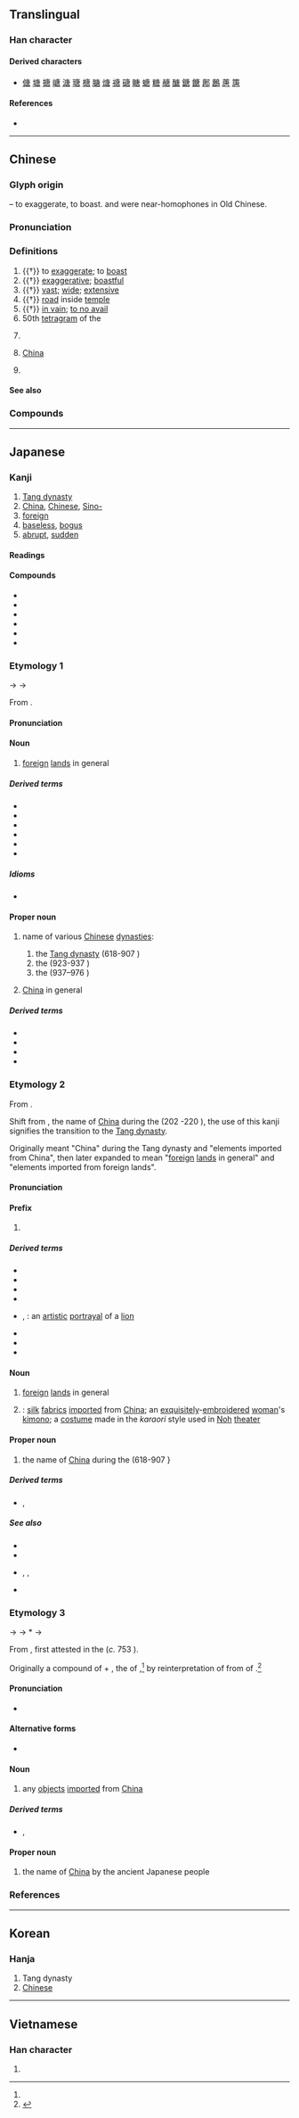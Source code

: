 {{character info/new}}
==Translingual==

===Han character===
{{Han char|rn=30|rad=口|as=07|sn=10|four=00267|canj=ILR|ids=⿸广⿱肀口}}

====Derived characters====
* [[傏]] [[塘]] [[搪]] [[嵣]] [[溏]] [[瑭]] [[榶]] [[膅]] [[煻]] [[禟]] [[磄]] [[瞊]] [[螗]] [[糖]] [[赯]] [[醣]] [[鎕]] [[餹]] [[鄌]] [[鶶]] [[蓎]] [[篖]]

====References====
* {{Han ref|kx=0192.120|dkj=03709|dj=0411.200|hdz=10633.050|uh=5510|ud=21776|bh=ADF0|bd=44528}}

----

==Chinese==
{{zh-forms}}

===Glyph origin===
{{Han etym}}
{{Han compound|庚|口|c1=p|c2=s|t2=mouth|ls=psc}} – to exaggerate, to boast. {{lang|zh|唐}} and {{zh-l|*庚}} were near-homophones in Old Chinese.

===Pronunciation===
{{zh-pron
|m=táng
|m-s=
|c=tong4
|c-t=hong3
|g=
|h=pfs=thòng
|j=
|mb=dǒ̤ng
|md=dòng
|mn=tn̂g/tông
|mn_note=tn̂g - vernacular; tông - literary
|mn-t=deng5/tang5
|mn-t_note=deng5 - vernacular; tang5 - literary
|w=3daan
|x=
|mc=y
|oc=y
|cat=v,a,n,adv,pn
}}

===Definitions===
{{zh-hanzi}}

# {{†}} to [[exaggerate]]; to [[boast]]
# {{†}} [[exaggerative]]; [[boastful]]
# {{†}} [[vast]]; [[wide]]; [[extensive]]
# {{†}} [[road]] inside [[temple]]
# {{†}} [[in vain]]; [[to no avail]]
# 50th [[tetragram]] of the {{w|Taixuanjing}}
# {{zh-div|朝}} {{w|Tang Dynasty}}
# {{lb|zh|figurative}} [[China]]
# {{surname|lang=zh}}

====See also====
{{zh-Chinese dynasties}}

===Compounds===
{{zh-der|唐晡囝|半唐番:half-Chinese person|唐人街:Chinatown|唐努山|唐會要|唐突西施|劉唐下書|唐山|唐堯|唐高祖|唐詩|唐突|唐朝|唐古喇山|唐韻|四唐|南唐|唐花|初唐四傑|唐裝|後唐|唐樂|全唐詩|二返投唐|唐猊鎧甲|唐明皇|唐人|唐太宗|唐玄宗|唐氏症|唐三彩|大唐之歌|全唐文|唐塞|唐話|唐虞|唐菖蒲|唐臨晉帖|唐老鴨|唐猊|唐巾|唐寧街|唐哉皇哉|唐三藏|初唐|唐三絕|唐夷|中唐|放肆荒唐|李唐|撲唐唐|盛唐|新唐書|求馬唐肆|晚唐|陶唐|荒唐無稽|頹唐|陶唐氏|荒唐不經|苟且唐塞|舊唐書|荒唐|行唐|馮唐易老|荒唐之言|雲雨高唐|遣唐使|唐縣|唐村|唐巷}}

----

==Japanese==

===Kanji===
{{ja-kanji|grade=c|rs=口07}}

# [[Tang dynasty]]
# [[China]], [[Chinese]], [[Sino-]]
# [[foreign]]
# [[baseless]], [[bogus]]
# [[abrupt]], [[sudden]]

====Readings====
{{rfv-pronunciation|ja}}
{{ja-readings
|goon=どう<だう
|kanon=とう<たう
|toon=たん
|soon=たん
|kun=から-, もろこし-
|nanori=かろ
}}

====Compounds====
{{der-top|Compounds}}
* {{ja-r|唐朝|^とうちょう|the [[Tang Dynasty]]}}
* {{ja-r|唐突|とうとつ}}
* {{ja-r|荒唐|こうとう}}
* {{ja-r|唐棣花|ハネズ}}
* {{ja-r|唐土|^もろこし}}
* {{ja-r|唐黍|モロコシ}}
{{der-bottom}}

===Etymology 1===
<div style="float:right;">
{{wp|lang=ja}}
{{wp|Tang dynasty}}
</div>
{{ja-kanjitab|とう|yomi=o}}
{{IPAchar|/tau/}} → {{IPAchar|/tɔː/}} → {{IPAchar|/toː/}}

From {{bor|ja|ltc|sort=とう|-}} {{ltc-l|唐}}.

====Pronunciation====
{{ja-pron|y=ko|とう|acc=1|acc_ref=NHK}}

====Noun====
{{ja-noun|とう|hhira=たう}}

# [[foreign]] [[land]]s in general

=====Derived terms=====
{{der-top}}
* {{ja-r|唐%辛%子|トウ%-ガラ%シ|[[red pepper]]}}
* {{ja-r|唐人|とうじん|[[Chinese]] [[person]]; [[foreigner]]; [[barbarian]]}}
* {{ja-r|唐%縮緬|とう%-ちりめん|[[muslin]]}}
* {{ja-r|唐紅|とうべに|[[fuchsine]]}}
* {{ja-r|玉蜀黍|トウモロコシ|[[corn]], [[maize]]}}
* {{ja-r|毛%唐|け%とう|[[foreigner]], [[Westerner]]}}
{{der-bottom}}

=====Idioms=====
* {{ja-r|唐へ投げ銀|とう へ なげ-がね}}

====Proper noun====
{{ja-pos|proper|とう|hhira=たう}}

# {{lb|ja|historical|sort=とう}} name of various [[Chinese]] [[dynasty|dynasties]]:
## the [[Tang dynasty]] (618-907 {{CE}})
## the {{m|ja|後唐|tr=Kōtō||{{w|Later Tang}}}} (923-937 {{CE}})
## the {{m|ja|後唐|tr=Nantō||{{w|Southern Tang}}}} (937–976 {{CE}})
# {{lb|ja|dated||sort=とう}} [[China]] in general

=====Derived terms=====
{{der-top}}
* {{ja-r|唐%音|^とう%-おん|[[Tang]] reading of a ''kanji'' character}}
* {{ja-r|唐%詩|^とう%-し|Tang [[poetry]]}}
* {{ja-r|唐%人|^とう%-じん|a [[Chinese]] [[person]]; a [[foreigner]] from [[China]]}}
* {{ja-r|入唐|にっとう|[[visit]] to [[Tang Dynasty]] China}}
{{der-bottom}}

===Etymology 2===
{{ja-kanjitab|から|yomi=k}}
From {{inh|ja|ojp|sort=から|-}}.

Shift from {{m|ja|漢|tr=Kara}}, the name of [[China]] during the {{w|Han dynasty}} (202 {{BCE}}-220 {{CE}}), the use of this kanji signifies the transition to the [[Tang dynasty]].

Originally meant "China" during the Tang dynasty and "elements imported from China", then later expanded to mean "[[foreign]] [[land]]s in general" and "elements imported from foreign lands".

====Pronunciation====
{{ja-pron|yomi=k|から|acc=1|acc_ref=DJR}}

====Prefix====
{{ja-pos|prefix|から}}

# {{n-g|element in compounds, referring to things [[import]]ed from [[China]] or from other [[foreign]] [[land]]s}}
#: {{ja-usex|[[漢詩]]、[[唐歌|'''唐'''歌]]、[[唐揚げ|'''唐'''揚げ]]、[[漢音]]|からうた、'''から'''うた、'''から'''あげ、からごえ|Chinese-style poetry (as opposed to formal {{l|en|waka}} Japanese-style poetry), '''Chinese-style''' poetry, deep-fried chicken or fish (a style introduced by '''Europeans''' in the 1600s), "Chinese voice" → the {{ll|ja|漢音|kan'on}} or Chinese-derived reading for a character}}

=====Derived terms=====
{{der-top}}
* {{ja-r|唐%揚げ|から%あげ|[[deep-fried]] [[chicken]] [[nugget]]s}}
* {{ja-r|唐歌|からうた}}
* {{ja-r|唐%木|から%き|[[exotic]] [[wood]]}}
* {{ja-r|唐%紅|から%-くれない|[[Chinese]] [[red]]}}
* {{ja-r|唐%獅子|から%-じし|rom=-}}, {{ja-r|唐%獅子|から%-じし}}: an [[artistic]] [[portrayal]] of a [[lion]]
* {{ja-r|唐%手|から%て|[[karate]]}}
* {{ja-r|唐梨|カラナシ}}
* {{ja-r|唐様|からよう|[[Chinese]]-[[style]] [[design]]}}
{{der-bottom}}

====Noun====
{{ja-noun|から}}

# [[foreign]] [[land]]s in general
# {{short for|lang=ja|唐織り|tr=karaori|nodot=1|sort=から}}: [[silk]] [[fabric]]s [[import]]ed from [[China]]; an [[exquisite]]ly-[[embroider]]ed [[woman]]'s [[kimono]]; a [[costume]] made in the ''karaori'' style used in [[Noh]] [[theater]]

====Proper noun====
{{ja-pos|proper|から}}

# {{lb|ja|formal|dated|sort=から}} the name of [[China]] during the {{w|Tang dynasty}} (618-907 {{CE}}}

=====Derived terms=====
* {{ja-r|唐 人|^から ひと}}, {{ja-r|唐%人|^から%-びと|a [[Chinese]] or [[Korean]] [[person]]; a [[foreigner]] from [[China]] or [[Korea]]}}

=====See also=====
* {{ja-r|漢|^から|pos=usually "[[China]] in the {{w|Han dynasty}}"}}
* {{ja-r|韓|^から|pos=usually "[[Korea]]"}}
* {{ja-r|加羅|^から|rom=-}}, {{ja-r|伽羅|^から|rom=-}}, {{ja-r|迦羅|^から|the {{w|Gaya confederacy}}|pos=original derivation}}
* {{ja-r|呉|^くれ|[[China]] during the {{w|Wu dynasty}}}}

===Etymology 3===
{{ja-kanjitab|もろこし|yomi=k}}
{{IPAfont|⟨mo<sub>2</sub>ro<sub>2</sub> ko<sub>1</sub>si⟩}} → {{IPAfont|⟨moro<sub>2</sub>ko<sub>1</sub>si⟩}} → *{{IPAchar|/morəkosi/}} → {{IPAchar|/morokoɕi/}}

From {{inh|ja|ojp|sort=もろこし|-}}, first attested in the ''{{w|Man'yōshū}}'' (''c.'' 753 {{CE}}).

Originally a compound of {{m|ja|諸|tr=moro-|pos=prefix meaning "[[many]]"}} + {{m|ja|越|tr=koshi}}, the {{m|ja|連用形|tr=ren'yōkei||stem or continuative form}} of {{m|ja|越す|tr=kosu||to [[cross]] ([[over]])}},<ref name="DJR"/> by reinterpretation of {{ll|ja|訓読み|''kun''-reading}} {{m|ja||越|tr=koshi}} from {{ll|ja|音読み|''on''-reading}} of {{m|ja|越|tr=Etsu||{{w|Yue (state)|(state of) Yue}}}}.<ref name="DJS">{{R:Daijisen}}</ref>

====Pronunciation====
* {{ja-pron|y=k|もろこし|acc=0|acc_ref=DJR}}

====Alternative forms====
* {{ja-l|唐土}}

====Noun====
{{ja-noun|もろこし}}

# {{lb|ja|archaic|sort=もろこし}} any [[object]]s [[import]]ed from [[China]]

=====Derived terms=====
* {{ja-r|唐 黍|もろこし きび}}, {{ja-r|唐黍|モロコシ}}

====Proper noun====
{{ja-pos|proper|もろこし}}

# {{lb|ja|archaic|sort=もろこし}} the name of [[China]] by the ancient Japanese people
#: {{synonyms|ja|唐土|tr=Tōdo}}

===References===
<references/>

----

==Korean==

===Hanja===
{{ko-hanja|hangeul=당|mr=tang}}

# Tang dynasty
# [[Chinese]]

----

==Vietnamese==

===Han character===
{{vi-hantu|[[Đường]], [[đường]], [[đằng]], [[đàng]], [[giềng]]|rs=口07}}

# {{defn|lang=vi|sort=口07}}